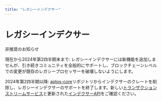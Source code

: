 ```yaml
---
title: "レガシーインデクサー"
---
```



# レガシーインデクサー

<Callout type="warning">
非推奨のお知らせ

現在から2024年第2四半期末まで: レガシーインデクサーには新機能を追加しませんが、引き続きコミュニティを全般的にサポートし、ブロックチェーンレベルでの変更が既存のレガシープロセッサーを破壊しないようにします。

2024年第2四半期以降: [aptos-core](https://github.com/aptos-labs/aptos-core)リポジトリからインデクサーのクレートを削除し、レガシーインデクサーのサポートを終了します。新しい[トランザクションストリームサービス](txn-stream.mdx)と更新された[インデクサーAPI](../indexer.mdx)をご確認ください。

</Callout>